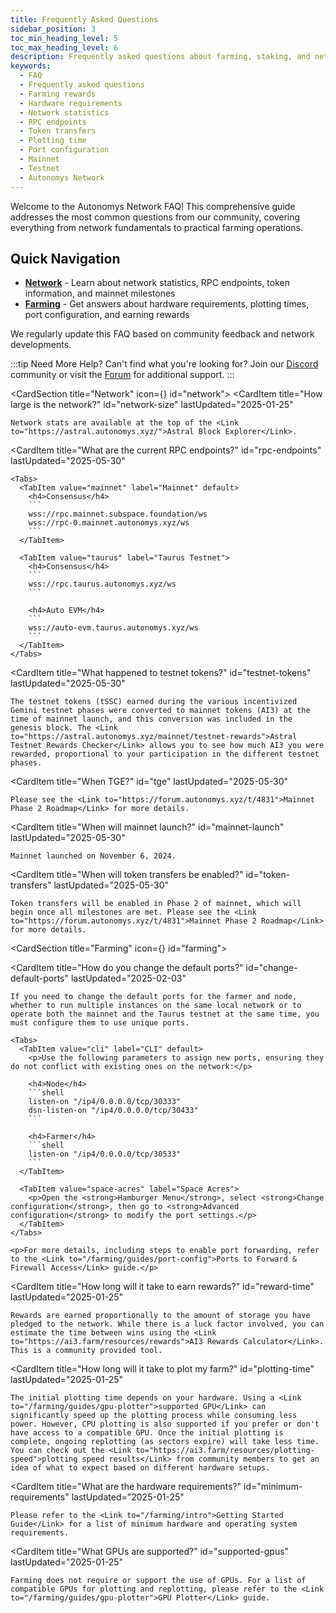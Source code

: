 ```yaml
---
title: Frequently Asked Questions
sidebar_position: 3
toc_min_heading_level: 5
toc_max_heading_level: 6
description: Frequently asked questions about farming, staking, and network operations.
keywords:
  - FAQ
  - Frequently asked questions
  - Farming rewards
  - Hardware requirements
  - Network statistics
  - RPC endpoints
  - Token transfers
  - Plotting time
  - Port configuration
  - Mainnet
  - Testnet
  - Autonomys Network
---
```




Welcome to the Autonomys Network FAQ! This comprehensive guide addresses the most common questions from our community, covering everything from network fundamentals to practical farming operations.

## Quick Navigation

- **[Network](#network)** - Learn about network statistics, RPC endpoints, token information, and mainnet milestones
- **[Farming](#farming)** - Get answers about hardware requirements, plotting times, port configuration, and earning rewards

We regularly update this FAQ based on community feedback and network developments.

:::tip Need More Help?
Can't find what you're looking for? Join our [Discord](https://autonomys.xyz/discord) community or visit the [Forum](https://forum.autonomys.xyz) for additional support.
:::

<CardSection title="Network" icon={<Icon icon={ICONS.WEB} />} id="network">
  <CardItem 
    title="How large is the network?" 
    id="network-size"
    lastUpdated="2025-01-25"
  >
    Network stats are available at the top of the <Link to="https://astral.autonomys.xyz/">Astral Block Explorer</Link>.
  </CardItem>

  <CardItem 
    title="What are the current RPC endpoints?" 
    id="rpc-endpoints"
    lastUpdated="2025-05-30"
  >
    <Tabs>
      <TabItem value="mainnet" label="Mainnet" default>
        <h4>Consensus</h4>
        ```
        wss://rpc.mainnet.subspace.foundation/ws
        wss://rpc-0.mainnet.autonomys.xyz/ws
        ```
      </TabItem>
      
      <TabItem value="taurus" label="Taurus Testnet">
        <h4>Consensus</h4>
        ```
        wss://rpc.taurus.autonomys.xyz/ws
        ```
        
        <h4>Auto EVM</h4>
        ```
        wss://auto-evm.taurus.autonomys.xyz/ws
        ```
      </TabItem>
    </Tabs>
  </CardItem>

  <CardItem 
    title="What happened to testnet tokens?" 
    id="testnet-tokens"
    lastUpdated="2025-05-30"
  >
    The testnet tokens (tSSC) earned during the various incentivized Gemini testnet phases were converted to mainnet tokens (AI3) at the time of mainnet launch, and this conversion was included in the genesis block. The <Link to="https://astral.autonomys.xyz/mainnet/testnet-rewards">Astral Testnet Rewards Checker</Link> allows you to see how much AI3 you were rewarded, proportional to your participation in the different testnet phases.
  </CardItem>

  <CardItem 
    title="When TGE?" 
    id="tge"
    lastUpdated="2025-05-30"
  >
    Please see the <Link to="https://forum.autonomys.xyz/t/4831">Mainnet Phase 2 Roadmap</Link> for more details.
  </CardItem>

  <CardItem 
    title="When will mainnet launch?" 
    id="mainnet-launch"
    lastUpdated="2025-05-30"
  >
    Mainnet launched on November 6, 2024.
  </CardItem>

  <CardItem 
    title="When will token transfers be enabled?" 
    id="token-transfers"
    lastUpdated="2025-05-30"
  >
    Token transfers will be enabled in Phase 2 of mainnet, which will begin once all milestones are met. Please see the <Link to="https://forum.autonomys.xyz/t/4831">Mainnet Phase 2 Roadmap</Link> for more details.
  </CardItem>
</CardSection>

<CardSection title="Farming" icon={<Icon icon={ICONS.FARMER} />} id="farming">

  <CardItem 
    title="How do you change the default ports?" 
    id="change-default-ports"
    lastUpdated="2025-02-03"
  >
    If you need to change the default ports for the farmer and node, whether to run multiple instances on the same local network or to operate both the mainnet and the Taurus testnet at the same time, you must configure them to use unique ports.
    
    <Tabs>
      <TabItem value="cli" label="CLI" default>
        <p>Use the following parameters to assign new ports, ensuring they do not conflict with existing ones on the network:</p>
        
        <h4>Node</h4>
        ```shell
        listen-on "/ip4/0.0.0.0/tcp/30333"  
        dsn-listen-on "/ip4/0.0.0.0/tcp/30433"  
        ```
        
        <h4>Farmer</h4>
        ```shell
        listen-on "/ip4/0.0.0.0/tcp/30533"  
        ```
      </TabItem>
      
      <TabItem value="space-acres" label="Space Acres">
        <p>Open the <strong>Hamburger Menu</strong>, select <strong>Change configuration</strong>, then go to <strong>Advanced configuration</strong> to modify the port settings.</p>
      </TabItem>
    </Tabs>
    
    <p>For more details, including steps to enable port forwarding, refer to the <Link to="/farming/guides/port-config">Ports to Forward & Firewall Access</Link> guide.</p>
  </CardItem>

  <CardItem 
    title="How long will it take to earn rewards?" 
    id="reward-time"
    lastUpdated="2025-01-25"
  >
    Rewards are earned proportionally to the amount of storage you have pledged to the network. While there is a luck factor involved, you can estimate the time between wins using the <Link to="https://ai3.farm/resources/rewards">AI3 Rewards Calculator</Link>. This is a community provided tool.
  </CardItem>

  <CardItem 
    title="How long will it take to plot my farm?" 
    id="plotting-time"
    lastUpdated="2025-01-25"
  >
    The initial plotting time depends on your hardware. Using a <Link to="/farming/guides/gpu-plotter">supported GPU</Link> can significantly speed up the plotting process while consuming less power. However, CPU plotting is also supported if you prefer or don't have access to a compatible GPU. Once the initial plotting is complete, ongoing replotting (as sectors expire) will take less time. You can check out the <Link to="https://ai3.farm/resources/plotting-speed">plotting speed results</Link> from community members to get an idea of what to expect based on different hardware setups.
  </CardItem>

  <CardItem 
    title="What are the hardware requirements?" 
    id="minimum-requirements"
    lastUpdated="2025-01-25"
  >
    Please refer to the <Link to="/farming/intro">Getting Started Guide</Link> for a list of minimum hardware and operating system requirements.
  </CardItem>

  <CardItem 
    title="What GPUs are supported?" 
    id="supported-gpus"
    lastUpdated="2025-01-25"
  >
    Farming does not require or support the use of GPUs. For a list of compatible GPUs for plotting and replotting, please refer to the <Link to="/farming/guides/gpu-plotter">GPU Plotter</Link> guide.
  </CardItem>
</CardSection>